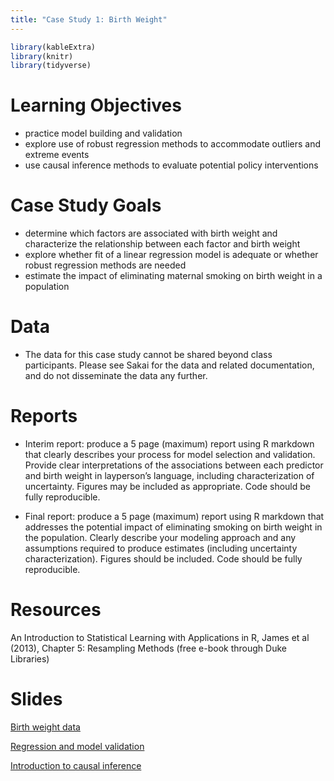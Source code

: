 ```yaml
---
title: "Case Study 1: Birth Weight"
---
```


```r
library(kableExtra)
library(knitr)
library(tidyverse)
```


# Learning Objectives

- practice model building and validation
- explore use of robust regression methods to accommodate outliers and extreme events
- use causal inference methods to evaluate potential policy interventions

# Case Study Goals

- determine which factors are associated with birth weight and characterize the relationship between each factor and birth weight
- explore whether fit of a linear regression model is adequate or whether robust regression methods are needed
- estimate the impact of eliminating maternal smoking on birth weight in a population

# Data

- The data for this case study cannot be shared beyond class participants. Please see Sakai for the data and related documentation, and do not disseminate the data any further.

# Reports

- Interim report: produce a 5 page (maximum) report using R markdown that clearly describes your process for model selection and validation. Provide clear interpretations of the associations between each predictor and birth weight in layperson's language, including characterization of uncertainty.  Figures may be included as appropriate. Code should be fully reproducible.

- Final report: produce a 5 page (maximum) report using R markdown that addresses the potential impact of eliminating smoking on birth weight in the population. Clearly describe your modeling approach and any assumptions required to produce estimates (including uncertainty characterization). Figures should be included. Code should be fully reproducible.

# Resources

An Introduction to Statistical Learning with Applications in R, James et al (2013), Chapter 5: Resampling Methods (free e-book through Duke Libraries)


# Slides


[Birth weight data](decks/cs01_1_deck.html)

[Regression and model validation](decks/cs01_3_deck.html)


[Introduction to causal inference](decks/cs01_4_deck.html)

